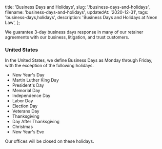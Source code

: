   title: 'Business Days and Holidays',
  slug: '/business-days-and-holidays',
  filename: 'business-days-and-holidays',
  updatedAt: '2020-12-31',
  tags: 'business-days,holidays',
  description: 'Business Days and Holidays at Neon Law',
};

We guarantee 3-day business days response in many of our retainer agreements
with our business, litigation, and trust customers.

### United States

In the United States, we define Business Days as Monday through Friday, with the
exception of the following holidays.

- New Year's Day
- Martin Luther King Day
- President's Day
- Memorial Day
- Independence Day
- Labor Day
- Election Day
- Veterans Day
- Thanksgiving
- Day After Thanksgiving
- Christmas
- New Year's Eve

Our offices will be closed on these holidays.
